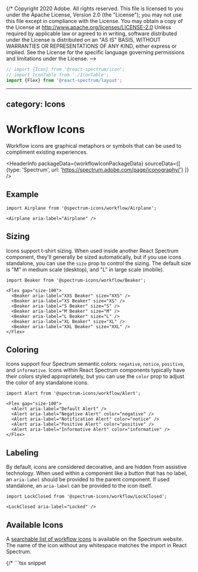 {/* Copyright 2020 Adobe. All rights reserved.
This file is licensed to you under the Apache License, Version 2.0 (the "License");
you may not use this file except in compliance with the License. You may obtain a copy
of the License at http://www.apache.org/licenses/LICENSE-2.0
Unless required by applicable law or agreed to in writing, software distributed under
the License is distributed on an "AS IS" BASIS, WITHOUT WARRANTIES OR REPRESENTATIONS
OF ANY KIND, either express or implied. See the License for the specific language
governing permissions and limitations under the License. -->



```jsx import
// import {Icon} from '@react-spectrum/icon';
// import IconTable from './IconTable';
import {Flex} from '@react-spectrum/layout';
```

---
category: Icons
---

# Workflow Icons

Workflow icons are graphical metaphors or symbols that can be used to compliment existing experiences.

<HeaderInfo
  packageData={workflowIconPackageData}
  sourceData={[
    {type: 'Spectrum', url: 'https://spectrum.adobe.com/page/iconography/'}
  ]} />

## Example

```tsx example
import Airplane from '@spectrum-icons/workflow/Airplane';

<Airplane aria-label="Airplane" />
```

## Sizing

Icons support t-shirt sizing. When used inside another React Spectrum component, they'll generally be sized automatically,
but if you use icons standalone, you can use the `size` prop to control the sizing. The default size is "M" in medium scale
(desktop), and "L" in large scale (mobile).

```tsx example
import Beaker from '@spectrum-icons/workflow/Beaker';

<Flex gap="size-100">
  <Beaker aria-label="XXS Beaker" size="XXS" />
  <Beaker aria-label="XS Beaker" size="XS" />
  <Beaker aria-label="S Beaker" size="S" />
  <Beaker aria-label="M Beaker" size="M" />
  <Beaker aria-label="L Beaker" size="L" />
  <Beaker aria-label="XL Beaker" size="XL" />
  <Beaker aria-label="XXL Beaker" size="XXL" />
</Flex>
```

## Coloring

Icons support four Spectrum semantic colors: `negative`, `notice`, `positive`, and `informative`. Icons within React Spectrum components typically
have their colors styled appropriately, but you can use the `color` prop to adjust the color of any standalone icons.

```tsx example
import Alert from '@spectrum-icons/workflow/Alert';

<Flex gap="size-100">
  <Alert aria-label="Default Alert" />
  <Alert aria-label="Negative Alert" color="negative" />
  <Alert aria-label="Notification Alert" color="notice" />
  <Alert aria-label="Positive Alert" color="positive" />
  <Alert aria-label="Informative Alert" color="informative" />
</Flex>
```

## Labeling

By default, icons are considered decorative, and are hidden from assistive technology. When used within a component like a button
that has no label, an `aria-label` should be provided to the parent component. If used standalone, an `aria-label` can be provided
to the icon itself.

```tsx example
import LockClosed from '@spectrum-icons/workflow/LockClosed';

<LockClosed aria-label="Locked" />
```

## Available Icons

A [searchable list of workflow icons](https://spectrum.adobe.com/page/icons/) is available on the Spectrum website.
The name of the icon without any whitespace matches the import in React Spectrum.

{/* ```tsx snippet
<IconTable iconPackage="workflow" />
``` */}
